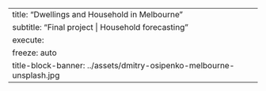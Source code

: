 ---
title: "Dwellings and Household in Melbourne"
subtitle: "Final project | Household forecasting"
execute:
    freeze: auto
title-block-banner: ../assets/dmitry-osipenko-melbourne-unsplash.jpg
---